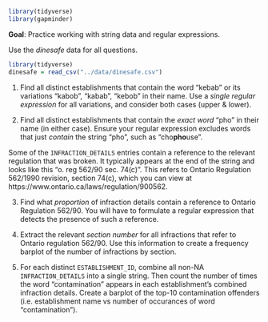 ```r
library(tidyverse)
library(gapminder)
```

**Goal**: Practice working with string data and regular expressions.


Use the *dinesafe* data for all questions. 
```r
library(tidyverse)
dinesafe = read_csv("../data/dinesafe.csv")
```


1. Find all distinct establishments that contain the word "kebab" or its variations "kabob", "kabab", "kebob" in their name. Use a *single regular expression* for all variations, and consider both cases (upper & lower).


2. Find all distinct establishments that contain the *exact word* "pho" in their name (in either case). Ensure your regular expression excludes words that just *contain* the string "pho", such as "cho**pho**use". 

Some of the `INFRACTION_DETAILS` entries contain a reference to the relevant regulation that was broken. It typically appears at the end of the string and looks like this "o. reg  562/90 sec. 74(c)". This refers to Ontario Regulation 562/1990 revision, section 74(c), which you can view at https://www.ontario.ca/laws/regulation/900562.


3. Find what *proportion* of infraction details contain a reference to Ontario Regulation 562/90. You will have to  formulate a regular expression that detects the presence of such a reference. 


4. Extract the relevant *section number* for all infractions that refer to Ontario regulation 562/90. Use this information to create a frequency barplot of the number of infractions by section.


5. For each distinct `ESTABLISHMENT_ID`, combine all non-NA `INFRACTION_DETAILS` into a single string. Then count the number of times the word "contamination" appears in each establishment's combined infraction details. Create a barplot of the top-10 contamination offenders (i.e. establishment name vs number of occurances of word "contamination"). 

